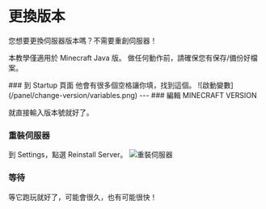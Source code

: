 
# 更換版本

您想要更換伺服器版本嗎？不需要重創伺服器！

<Callout type="info">本教學僅適用於 Minecraft Java 版。</Callout>
<Callout type="warning">做任何動作前，請確保您有保存/備份好檔案。</Callout>

<Steps>
### 到 Startup 頁面
他會有很多個空格讓你填，找到這個。
![啟動變數](/panel/change-version/variables.png)
---
### 編輯 MINECRAFT VERSION

就直接輸入版本號就好了。

### 重裝伺服器

到 Settings，點選 Reinstall Server。
![重裝伺服器](/panel/change-version/reinstall.png)

### 等待

等它跑玩就好了，可能會很久，也有可能很快！

</Steps>
